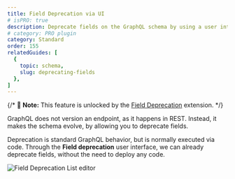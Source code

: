 ```yaml
---
title: Field Deprecation via UI
# isPRO: true
description: Deprecate fields on the GraphQL schema by using a user interface, without the need to deploy any code.
# category: PRO plugin
category: Standard
order: 155
relatedGuides: [
  {
    topic: schema,
    slug: deprecating-fields
  },
]
---
```


{/* 📣 **Note:** This feature is unlocked by the [Field Deprecation](/extensions/field-deprecation) extension. */}

GraphQL does not version an endpoint, as it happens in REST. Instead, it makes the schema evolve, by allowing you to deprecate fields.

Deprecation is standard GraphQL behavior, but is normally executed via code. Through the **Field deprecation** user interface, we can already deprecate fields, without the need to deploy any code.

![Field Deprecation List editor](/assets/extensions/upstream-pro/field-deprecation-list.png "Field Deprecation List editor")
